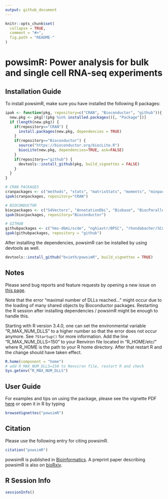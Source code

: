 ```yaml
---
output: github_document
---
```


<!-- README.md is generated from README.Rmd. Please edit that file -->

```r
knitr::opts_chunk$set(
  collapse = TRUE,
  comment = "#>",
  fig.path = "README-"
)
```

# powsimR: Power analysis for bulk and single cell RNA-seq experiments

## Installation Guide

To install powsimR, make sure you have installed the following R packages:

```r
ipak <- function(pkg, repository=c("CRAN", "Bioconductor", "github")){
  new.pkg <- pkg[!(pkg %in% installed.packages()[, "Package"])]
  if (length(new.pkg)) {
    if(repository=="CRAN") {
      install.packages(new.pkg, dependencies = TRUE)
    }
    if(repository=="Bioconductor") {
      source("https://bioconductor.org/biocLite.R")
      biocLite(new.pkg, dependencies=TRUE, ask=FALSE)
    }
    if(repository=="github") {
      devtools::install_github(pkg, build_vignettes = FALSE)
    }
  }
}

# CRAN PACKAGES
cranpackages <- c("methods", "stats", "matrixStats", "moments", "minpack.lm", "glmnet", "cluster", "mclust", "MASS", "doParallel", "parallel", "snow", "reshape2", "plyr", "dplyr", "tidyr", "tibble", "data.table", "ggplot2", "ggthemes", "ggExtra", "cowplot", "scales", "fitdistrplus", "MASS", "pscl", "nonnest2", "cobs", "msir", "drc", "devtools", "XML", "splines", "gtools", "NBPSeq", "permute", "DrImpute", "VGAM")
ipak(cranpackages, repository="CRAN")

# BIOCONDUCTOR
biocpackages <- c("S4Vectors", "AnnotationDbi", "Biobase", "BiocParallel", "BiocGenerics", "BiocStyle", "SummarizedExperiment", "scater", "scran", "edgeR", "limma", "DESeq2", "baySeq", "NOISeq", "EBSeq", "DSS", "MAST", "ROTS", "IHW", "qvalue", "scDD", "monocle", "RUVSeq", "DEDS")
ipak(biocpackages, repository="Bioconductor")

# GITHUB
githubpackages <- c("hms-dbmi/scde", "nghiavtr/BPSC", "rhondabacher/SCnorm", "catavallejos/BASiCS")
ipak(githubpackages, repository = "github")

```

After installing the dependencies, powsimR can be installed by using devtools as well.

```r
devtools::install_github("bvieth/powsimR", build_vignettes = TRUE)
```

## Notes

Please send bug reports and feature requests by opening a new issue on 
[this page](https://github.com/bvieth/powsimR/issues).

Note that the error "maximal number of DLLs reached..." might occur due to the loading of many shared objects by Bioconductor packages. Restarting the R session after installing dependencies / powsimR might be enough to handle this.

Starting with R version 3.4.0, one can set the environmental variable "R_MAX_NUM_DLLS" to a higher number so that the error does not occur anymore. See `?Startup()` for more information. Add the line "R_MAX_NUM_DLLS=150" to your Renviron file located in "R_HOME/etc/" where R_HOME is the path to your R home directory. After that restart R and the change should have taken effect.

```r
R.home(component = "home")
# add R_MAX_NUM_DLLS=150 to Renviron file, restart R and check
Sys.getenv("R_MAX_NUM_DLLS")
```

## User Guide

For examples and tips on using the package, please see the vignette PDF 
[here](https://github.com/bvieth/powsimR/tree/master/vignettes/powsimR.pdf) 
or open it in R by typing
```r
browseVignettes("powsimR")
```

## Citation

Please use the following entry for citing powsimR.

```r
citation("powsimR")
```

powsimR is published in [Bioinformatics](https://doi.org/10.1101/117150). 
A preprint paper describing powsimR is also on [bioRxiv](https://doi.org/10.1101/117150). 

## R Session Info

```r
sessionInfo()
```



